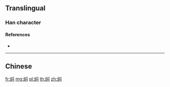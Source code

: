 {{also|燜}}
==Translingual==

===Han character===
{{Han char|rn=86|rad=火|as=07|sn=11|four=|canj=FLSP|ids=⿰火闷}}

====References====
* {{Han ref|kx=0673.111|hdz=32205.110|uh=7116|ud=28950}}

----

==Chinese==
{{zh-see|燜}}

[[fr:焖]]
[[mg:焖]]
[[pl:焖]]
[[th:焖]]
[[zh:焖]]